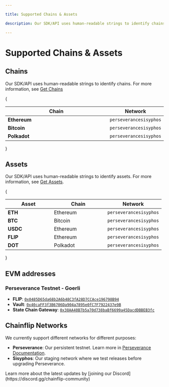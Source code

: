```yaml
---

title: Supported Chains & Assets

description: Our SDK/API uses human-readable strings to identify chains.

---
```



# Supported Chains & Assets

## Chains

Our SDK/API uses human-readable strings to identify chains. For more information, see [Get Chains](javascript-sdk/get-chains.md "mention")

{<table>

  <thead>
    <tr>
      <th width="374">Chain</th>
      <th data-type="select" data-multiple>
        Network
      </th>
    </tr>
  </thead>
  <tbody>
    <tr>
      <td>
        <strong>Ethereum</strong>
      </td>
      <td><code>perseverance</code><code>sisyphos</code></td>
    </tr>
    <tr>
      <td>
        <strong>Bitcoin</strong>
      </td>
      <td><code>perseverance</code><code>sisyphos</code></td>
    </tr>
    <tr>
      <td>
        <strong>Polkadot</strong>
      </td>
      <td><code>perseverance</code><code>sisyphos</code></td>
    </tr>
  </tbody>
</table>}

## Assets

Our SDK/API uses human-readable strings to identify assets. For more information, see [Get Assets](javascript-sdk/get-assets.md "mention").

{<table>

  <thead>
    <tr>
      <th width="131">Asset</th>
      <th width="154" data-type="select">
        Chain
      </th>
      <th data-type="select" data-multiple>
        Network
      </th>
    </tr>
  </thead>
  <tbody>
    <tr>
      <td>
        <strong>ETH</strong>
      </td>
      <td>Ethereum</td>
      <td><code>perseverance</code><code>sisyphos</code></td>
    </tr>
    <tr>
      <td>
        <strong>BTC</strong>
      </td>
      <td>Bitcoin</td>
      <td><code>perseverance</code><code>sisyphos</code></td>
    </tr>
    <tr>
      <td>
        <strong>USDC</strong>
      </td>
      <td>Ethereum</td>
      <td><code>perseverance</code><code>sisyphos</code></td>
    </tr>
    <tr>
      <td>
        <strong>FLIP</strong>
      </td>
      <td>Ethereum</td>
      <td><code>perseverance</code><code>sisyphos</code></td>
    </tr>
    <tr>
      <td>
        <strong>DOT</strong>
      </td>
      <td>Polkadot</td>
      <td><code>perseverance</code><code>sisyphos</code></td>
    </tr>
  </tbody>
</table>}

## EVM addresses

### Perseverance Testnet - Goerli

- **FLIP**: [`0x0485D65da68b2A6b48C3fA28D7CCAce196798B94`](https://goerli.etherscan.io/address/0x0485D65da68b2A6b48C3fA28D7CCAce196798B94)
- **Vault**: [`0x40caFF3f3B6706Da904a7895e0fC7F7922437e9B`](https://goerli.etherscan.io/address/0x40caFF3f3B6706Da904a7895e0fC7F7922437e9B)
- **State Chain Gateway**: [`0x38AA40B7b5a70d738baBf6699a45DacdDBBEB3fc`](https://goerli.etherscan.io/address/0x38AA40B7b5a70d738baBf6699a45DacdDBBEB3fc)


## Chainflip Networks

We currently support different networks for different purposes:

- **Perseverance**: Our persistent testnet. Learn more in [Perseverance Documentation](../../perseverance/validator-documentation).
- **Sisyphos**: Our staging network where we test releases before upgrading Perseverance.

<Callout type="info">
  Learn more about the latest updates by [joining our
  Discord](https://discord.gg/chainflip-community)
</Callout>
